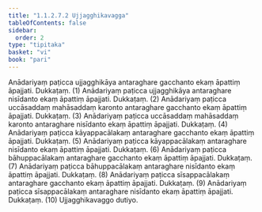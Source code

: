 ```yaml
---
title: "1.1.2.7.2 Ujjagghikavagga"
tableOfContents: false
sidebar:
  order: 2
type: "tipitaka"
basket: "vi"
book: "pari"
---
```



<DynamicBreadcrumb />

<Division number="176" book="pari">

<Paragraph number="502" book="pari">
Anādariyaṃ paṭicca ujjagghikāya antaraghare gacchanto ekaṃ āpattiṃ āpajjati. Dukkaṭaṃ. (1)
</Paragraph>

<Paragraph number="503" book="pari">
Anādariyaṃ paṭicca ujjagghikāya antaraghare nisīdanto ekaṃ āpattiṃ āpajjati. Dukkaṭaṃ. (2)
</Paragraph>

<Paragraph number="504" book="pari">
Anādariyaṃ paṭicca uccāsaddaṃ mahāsaddaṃ karonto antaraghare gacchanto ekaṃ āpattiṃ āpajjati. Dukkaṭaṃ. (3)
</Paragraph>

<Paragraph number="505" book="pari">
Anādariyaṃ paṭicca uccāsaddaṃ mahāsaddaṃ karonto antaraghare nisīdanto ekaṃ āpattiṃ āpajjati. Dukkaṭaṃ. (4)
</Paragraph>

<Paragraph number="506" book="pari">
Anādariyaṃ paṭicca kāyappacālakaṃ antaraghare gacchanto ekaṃ āpattiṃ āpajjati. Dukkaṭaṃ. (5)
</Paragraph>

<Paragraph number="507" book="pari">
Anādariyaṃ paṭicca kāyappacālakaṃ antaraghare nisīdanto ekaṃ āpattiṃ āpajjati. Dukkaṭaṃ. (6)
</Paragraph>

<Paragraph number="508" book="pari">
Anādariyaṃ paṭicca bāhuppacālakaṃ antaraghare gacchanto ekaṃ āpattiṃ āpajjati. Dukkaṭaṃ. (7)
</Paragraph>

<Paragraph number="509" book="pari">
Anādariyaṃ paṭicca bāhuppacālakaṃ antaraghare nisīdanto ekaṃ āpattiṃ āpajjati. Dukkaṭaṃ. (8)
</Paragraph>

<Paragraph number="510" book="pari">
Anādariyaṃ paṭicca sīsappacālakaṃ antaraghare gacchanto ekaṃ āpattiṃ āpajjati. Dukkaṭaṃ. (9)
</Paragraph>

<Paragraph number="511" book="pari">
Anādariyaṃ paṭicca sīsappacālakaṃ antaraghare nisīdanto ekaṃ āpattiṃ āpajjati. Dukkaṭaṃ. (10)

</Paragraph>
</Division>

<Paragraph number="512" type="center" book="pari">
Ujjagghikavaggo dutiyo.
</Paragraph>